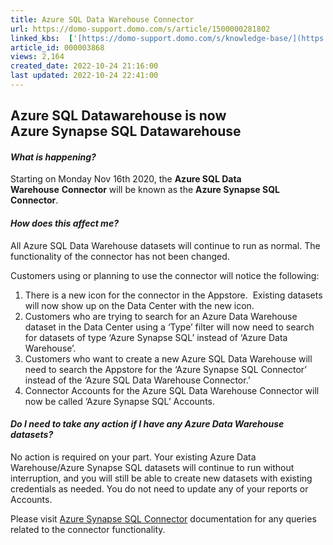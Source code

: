 ```yaml
---
title: Azure SQL Data Warehouse Connector
url: https://domo-support.domo.com/s/article/1500000281802
linked_kbs:  ['[https://domo-support.domo.com/s/knowledge-base/](https://domo-support.domo.com/s/knowledge-base/)', '[https://domo-support.domo.com/s/](https://domo-support.domo.com/s/)', '[https://domo-support.domo.com/s/topic/0TO5w000000ZammGAC](https://domo-support.domo.com/s/topic/0TO5w000000ZammGAC)', '[https://domo-support.domo.com/s/topic/0TO5w000000ZanLGAS](https://domo-support.domo.com/s/topic/0TO5w000000ZanLGAS)', '[https://domo-support.domo.com/s/topic/0TO5w000000ZaojGAC](https://domo-support.domo.com/s/topic/0TO5w000000ZaojGAC)', '[https://domo-support.domo.com/s/article/360042931674](https://domo-support.domo.com/s/article/360042931674)', '[https://domo-support.domo.com/s/article/1500000281802](https://domo-support.domo.com/s/article/1500000281802)', '[https://domo-support.domo.com/s/topic/0TO5w000000ZaojGAC/database-connectors](https://domo-support.domo.com/s/topic/0TO5w000000ZaojGAC/database-connectors)', '[https://domo-support.domo.com/s/article/360043429933](https://domo-support.domo.com/s/article/360043429933)', '[https://domo-support.domo.com/s/article/360043429953](https://domo-support.domo.com/s/article/360043429953)', '[https://domo-support.domo.com/s/article/360042925494](https://domo-support.domo.com/s/article/360042925494)', '[https://domo-support.domo.com/s/article/4408174643607](https://domo-support.domo.com/s/article/4408174643607)', '[https://domo-support.domo.com/s/article/360043429913](https://domo-support.domo.com/s/article/360043429913)', '[https://domo-support.domo.com/s/login/](https://domo-support.domo.com/s/login/)']
article_id: 000003868
views: 2,164
created_date: 2022-10-24 21:16:00
last updated: 2022-10-24 22:41:00
---
```




Azure SQL Datawarehouse is now Azure Synapse SQL Datawarehouse
--------------------------------------------------------------


#### *What is happening?*


Starting on Monday Nov 16th 2020, the **Azure SQL Data Warehouse** **Connector** will be known as the **Azure Synapse SQL Connector**. 


#### *How does this affect me?*


All Azure SQL Data Warehouse datasets will continue to run as normal. The functionality of the connector has not been changed.


Customers using or planning to use the connector will notice the following:


1. There is a new icon for the connector in the Appstore.  Existing datasets will now show up on the Data Center with the new icon.
2. Customers who are trying to search for an Azure Data Warehouse dataset in the Data Center using a ‘Type’ filter will now need to search for datasets of type ‘Azure Synapse SQL’ instead of ‘Azure Data Warehouse’.
3. Customers who want to create a new Azure SQL Data Warehouse will need to search the Appstore for the ‘Azure Synapse SQL Connector’ instead of the ‘Azure SQL Data Warehouse Connector.’
4. Connector Accounts for the Azure SQL Data Warehouse Connector will now be called ‘Azure Synapse SQL’ Accounts.


#### *Do I need to take any action if I have any Azure Data Warehouse datasets?*


No action is required on your part. Your existing Azure Data Warehouse/Azure Synapse SQL datasets will continue to run without interruption, and you will still be able to create new datasets with existing credentials as needed. You do not need to update any of your reports or Accounts.


Please visit [Azure Synapse SQL Connector](/s/article/360042931674 "https://knowledge.domo.com/Connect/Connecting_to_Data_with_Connectors/Configuring_Each_Connector/Database_Connectors/Azure_Synapse_SQL_Connector") documentation for any queries related to the connector functionality.

